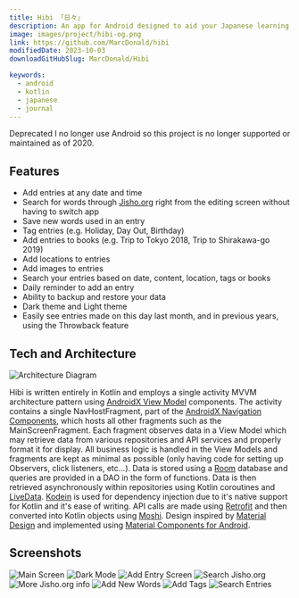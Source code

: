 ```yaml
---
title: Hibi 「日々」
description: An app for Android designed to aid your Japanese learning through keeping a journal.
image: images/project/hibi-og.png
link: https://github.com/MarcDonald/hibi
modifiedDate: 2023-10-03
downloadGitHubSlug: MarcDonald/Hibi

keywords:
  - android
  - kotlin
  - japanese
  - journal
---
```


<Alert>
	<AlertTitle>Deprecated</AlertTitle>
	<AlertDescription>
		I no longer use Android so this project is no longer supported or maintained
		as of 2020.
	</AlertDescription>
</Alert>

## Features

- Add entries at any date and time
- Search for words through [Jisho.org](https://jisho.org/) right from the editing screen without having to switch app
- Save new words used in an entry
- Tag entries (e.g. Holiday, Day Out, Birthday)
- Add entries to books (e.g. Trip to Tokyo 2018, Trip to Shirakawa-go 2019)
- Add locations to entries
- Add images to entries
- Search your entries based on date, content, location, tags or books
- Daily reminder to add an entry
- Ability to backup and restore your data
- Dark theme and Light theme
- Easily see entries made on this day last month, and in previous years, using the Throwback feature

## Tech and Architecture

<div className={'mx-auto my-4 md:w-3/4'}>
	<img
		src="https://raw.githubusercontent.com/MarcDonald/hibi/master/.github/assets/architecture-diagram.png?raw=true 'Architecture Diagram'"
		alt="Architecture Diagram"
		className={'mx-auto aspect-video object-contain'}
	/>
</div>

Hibi is written entirely in Kotlin and employs a single activity MVVM architecture pattern using [AndroidX View Model](https://developer.android.com/topic/libraries/architecture/viewmodel) components.
The activity contains a single NavHostFragment, part of the [AndroidX Navigation Components](https://developer.android.com/guide/navigation/), which hosts all other fragments such as the MainScreenFragment.
Each fragment observes data in a View Model which may retrieve data from various repositories and API services and properly format it for display. All business logic is handled in the View Models and fragments are kept as minimal as possible (only having code for setting up Observers, click listeners, etc...).
Data is stored using a [Room](https://developer.android.com/jetpack/androidx/releases/room) database and queries are provided in a DAO in the form of functions.
Data is then retrieved asynchronously within repositories using Kotlin coroutines and [LiveData](https://developer.android.com/topic/libraries/architecture/livedata).
[Kodein](https://github.com/Kodein-Framework/Kodein-DI) is used for dependency injection due to it's native support for Kotlin and it's ease of writing.
API calls are made using [Retrofit](https://github.com/square/retrofit) and then converted into Kotlin objects using [Moshi](https://github.com/square/moshi).
Design inspired by [Material Design](https://material.io/) and implemented using [Material Components for Android](https://github.com/material-components/material-components-android).

## Screenshots

<div className={'-mx-8 flex flex-row gap-4 overflow-x-scroll p-2'}>
	<img
		src="https://raw.githubusercontent.com/MarcDonald/hibi/master/.github/assets/main-display-light.png"
		alt="Main Screen"
		className={'h-96 object-contain'}
	/>
	<img
		src="https://raw.githubusercontent.com/MarcDonald/hibi/master/.github/assets/main-display-dark.png?raw=true"
		alt="Dark Mode"
		className={'h-96 object-contain'}
	/>
	<img
		src="https://raw.githubusercontent.com/MarcDonald/hibi/master/.github/assets/add-entry.png?raw=true"
		alt="Add Entry Screen"
		className={'h-96 object-contain'}
	/>
	<img
		src="https://raw.githubusercontent.com/MarcDonald/hibi/master/.github/assets/search-jisho.png?raw=true"
		alt="Search Jisho.org"
		className={'h-96 object-contain'}
	/>
	<img
		src="https://raw.githubusercontent.com/MarcDonald/hibi/master/.github/assets/search-jisho-more.png?raw=true"
		alt="More Jisho.org info"
		className={'h-96 object-contain'}
	/>
	<img
		src="https://raw.githubusercontent.com/MarcDonald/hibi/master/.github/assets/add-words.png?raw=true"
		alt="Add New Words"
		className={'h-96 object-contain'}
	/>
	<img
		src="https://raw.githubusercontent.com/MarcDonald/hibi/master/.github/assets/add-tags.png?raw=true"
		alt="Add Tags"
		className={'h-96 object-contain'}
	/>
	<img
		src="https://raw.githubusercontent.com/MarcDonald/hibi/master/.github/assets/search-entries.png?raw=true"
		alt="Search Entries"
		className={'h-96 object-contain'}
	/>
</div>
